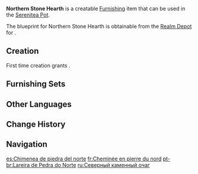 {{Furnishing Infobox
|id             = 362201
|image          = Item Northern Stone Hearth.png
|category       = Small Furnishing
|subcategory    = Ornament
|quality        = 3
|adeptal_energy = 60
|load           = 727
|reduced_load   = 254
|description    = A stone hearth styled after those found in the northern lands. Only a small amount of firewood is required to warm the entire room up.<br>Nonetheless, the [[Anemo Archon]]'s protection has ensured that such hearths are no longer needed for the people of Mondstadt to outlast the winter.
|mention        = Barbatos
|blueprint      = Realm Depot
}}
'''Northern Stone Hearth''' is a creatable [[Furnishing]] item that can be used in the [[Serenitea Pot]].

The blueprint for Northern Stone Hearth is obtainable from the [[Realm Depot]] for {{Item|Realm Currency|24|x=160}}.

==Creation==
First time creation grants {{Item|Trust|24|x=60}}.
{{Recipe
|type = Creation
|time = 14h
|White Iron Chunk = 12
|sort = White Iron Chunk
}}

==Furnishing Sets==
{{Craft Usage|type=Furnishing Set}}

==Other Languages==
{{Other Languages
|default_hidden = 1
|en      = Northern Stone Hearth
|zhs     = 北地石制壁炉
|zhs_rm  = Běi Dì Shí Zhì Bìlú
|zht     = 北地石製壁爐
|zht_rm  = Běi Dì Shí Zhì Bìlú
|ja      = 北地の石造暖炉
|ja_rm   = Hokuchi no Sekizou Danro
|ko      = 북대륙 돌 벽난로
|ko_rm   = Bukdaeryuk Dol Byeoknanro
|es      = Chimenea de piedra del norte
|fr      = Cheminée en pierre du nord
|ru      = Северный каменный очаг
|th      = เตาผิงหินแดนเหนือ
|th_rm   = 
|vi      = Lò Sưởi Bằng Đá Bắc Địa
|de      = Steinherd aus dem Norden
|id      = Perapian Batu Northland
|pt      = Lareira de Pedra do Norte
|tr      = Taş Şömine
|it      = Camino in pietra del Nord
}}

==Change History==
{{Change History|1.5}}

==Navigation==
{{Furnishing Navbox|interior}}

[[es:Chimenea de piedra del norte]]
[[fr:Cheminée en pierre du nord]]
[[pt-br:Lareira de Pedra do Norte]]
[[ru:Северный каменный очаг]]